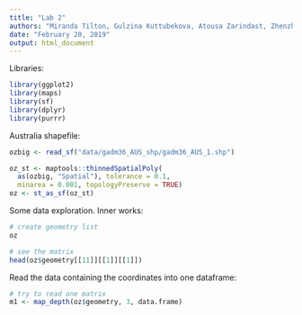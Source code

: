 ```yaml
---
title: "Lab 2"
authors: "Miranda Tilton, Gulzina Kuttubekova, Atousa Zarindast, Zhenzhen Chen"
date: "February 20, 2019"
output: html_document
---
```


Libraries:
```r
library(ggplot2)
library(maps)
library(sf)
library(dplyr)
library(purrr)
```


Australia shapefile:
```r
ozbig <- read_sf("data/gadm36_AUS_shp/gadm36_AUS_1.shp")

oz_st <- maptools::thinnedSpatialPoly(
  as(ozbig, "Spatial"), tolerance = 0.1, 
  minarea = 0.001, topologyPreserve = TRUE)
oz <- st_as_sf(oz_st)
```

Some data exploration. Inner works: 
```r
# create geometry list
oz

# see the matrix
head(oz$geometry[[11]][[1]][[1]])
```

Read the data containing the coordinates into one dataframe:
```r
# try to read one matrix
m1 <- map_depth(oz$geometry, 3, data.frame)
```






























